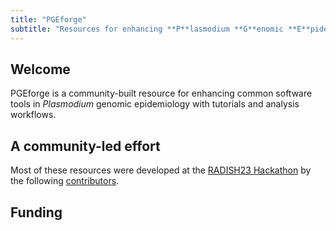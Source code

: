 ```yaml
---
title: "PGEforge"
subtitle: "Resources for enhancing **P**lasmodium **G**enomic **E**pidemiology analysis tools"
---
```


## Welcome

PGEforge is a community-built resource for enhancing common software tools in *Plasmodium* genomic epidemiology with tutorials and analysis workflows. 

## A community-led effort

Most of these resources were developed at the [RADISH23 Hackathon](website_docs/radish23.qmd) by the following [contributors](website_docs/contributors.qmd).

## Funding


